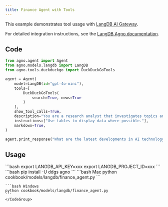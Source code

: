 ```yaml
---
title: Finance Agent with Tools
---
```


This example demonstrates tool usage with [LangDB AI Gateway](https://langdb.ai/).

For detailed integration instructions, see the [LangDB Agno documentation](https://docs.langdb.ai/getting-started/working-with-agent-frameworks/working-with-agno).

## Code

```python cookbook/models/langdb/research_agent.py
from agno.agent import Agent
from agno.models.langdb import LangDB
from agno.tools.duckduckgo import DuckDuckGoTools

agent = Agent(
    model=LangDB(id="gpt-4o-mini"),
    tools=[
        DuckDuckGoTools(
            search=True, news=True
        )
    ],
    show_tool_calls=True,
    description="You are a research analyst that investigates topics and helps users find comprehensive information.",
    instructions=["Use tables to display data where possible."],
    markdown=True,
)

agent.print_response("What are the latest developments in AI technology?", stream=True)
```

## Usage

<Steps>
  <Snippet file="create-venv-step.mdx" />

  <Step title="Set your API key">
    ```bash
    export LANGDB_API_KEY=xxx
    export LANGDB_PROJECT_ID=xxx
    ```
  </Step>

  <Step title="Install libraries">
    ```bash
    pip install -U ddgs agno
    ```
  </Step>

  <Step title="Run Agent">
    <CodeGroup>
    ```bash Mac
    python cookbook/models/langdb/finance_agent.py
    ```

    ```bash Windows
    python cookbook/models/langdb/finance_agent.py
    ```
    </CodeGroup>
  </Step>
</Steps>
